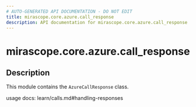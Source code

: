 ```yaml
---
# AUTO-GENERATED API DOCUMENTATION - DO NOT EDIT
title: mirascope.core.azure.call_response
description: API documentation for mirascope.core.azure.call_response
---
```


# mirascope.core.azure.call_response

<ApiType type="Module" />

## Description

This module contains the `AzureCallResponse` class.

usage docs: learn/calls.md#handling-responses


